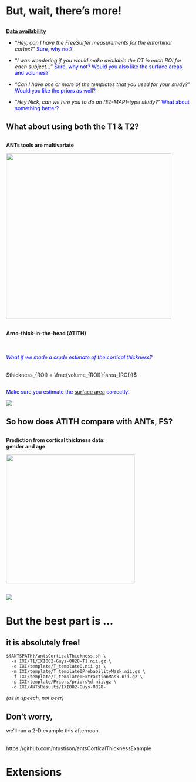 # But, wait, there's more!

##

[__Data availability__](https://github.com/ntustison/KapowskiChronicles)

*  "_Hey, can I have the FreeSurfer measurements for the entorhinal cortex?_"  <span style="color:blue;">Sure, why not?</span>

*  "_I was wondering if you would make available the CT in each ROI for each subject..._" <span style="color:blue;">Sure, why not?  Would you also like the surface areas and volumes?</span>

*  "_Can I have one or more of the templates that you used for your study?_"  <span style="color:blue;">Would you like the priors as well?</span>

*  "_Hey Nick, can we hire you to do an [EZ-MAP]-type study?_" <span style="color:blue;">What about something better?</span>

##  What about using both the T1 & T2?

##

__ANTs tools are multivariate__

<div align="center"><img height="450" src="./evaluation/figures/rfRmse0.5ANTsT1T2.png" frameborder="0"></img></div>

##

__Arno-thick-in-the-head (ATITH)__

<br><br>
<span style="color:blue;">_What if we made a crude estimate of the cortical thickness?_</span>
<br><br>

$thickness_{ROI} = \frac{volume_{ROI}}{area_{ROI}}$

##

<span style="color:blue;">Make sure you estimate the [surface area](http://www.insight-journal.org/browse/publication/852) correctly!</span>

![](./evaluation/figures/LabelThickness.png)


## So how does ATITH compare with ANTs, FS?

##

__Prediction from cortical thickness data:<br>gender and age__

<div align="center"><img height="350" src="./evaluation/figures/atith.png" frameborder="0"></img></div>


##

![](./evaluation/figures/brainConstellationMaps.png)

# But the best part is ...

## it is absolutely free!

~~~~~~~~~~~~~~~~~~~~~~~
${ANTSPATH}/antsCorticalThickness.sh \
  -a IXI/T1/IXI002-Guys-0828-T1.nii.gz \
  -e IXI/template/T_template0.nii.gz \
  -m IXI/template/T_template0ProbabilityMask.nii.gz \
  -f IXI/template/T_template0ExtractionMask.nii.gz \
  -p IXI/template/Priors/priors%d.nii.gz \
  -o IXI/ANTsResults/IXI002-Guys-0828-
~~~~~~~~~~~~~~~~~~~~~~~

_(as in speech, not beer)_

## Don't worry,

we'll run a 2-D example this afternoon.
<BR><BR>

https://github.com/ntustison/antsCorticalThicknessExample

# Extensions


